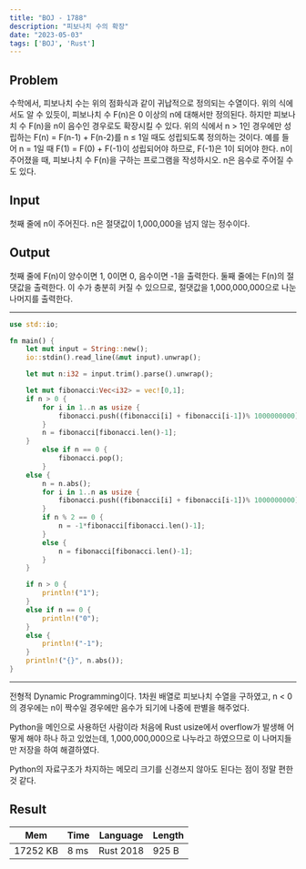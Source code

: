 ```yaml
---
title: "BOJ - 1788"
description: "피보나치 수의 확장"
date: "2023-05-03"
tags: ['BOJ', 'Rust']
---
```

## Problem
수학에서, 피보나치 수는 위의 점화식과 같이 귀납적으로 정의되는 수열이다. 위의 식에서도 알 수 있듯이, 피보나치 수 F(n)은 0 이상의 n에 대해서만 정의된다. 하지만 피보나치 수 F(n)을 n이 음수인 경우로도 확장시킬 수 있다. 위의 식에서 n > 1인 경우에만 성립하는 F(n) = F(n-1) + F(n-2)를 n ≤ 1일 때도 성립되도록 정의하는 것이다. 예를 들어 n = 1일 때 F(1) = F(0) + F(-1)이 성립되어야 하므로, F(-1)은 1이 되어야 한다. n이 주어졌을 때, 피보나치 수 F(n)을 구하는 프로그램을 작성하시오. n은 음수로 주어질 수도 있다.

## Input
첫째 줄에 n이 주어진다. n은 절댓값이 1,000,000을 넘지 않는 정수이다.

## Output
첫째 줄에 F(n)이 양수이면 1, 0이면 0, 음수이면 -1을 출력한다. 둘째 줄에는 F(n)의 절댓값을 출력한다. 이 수가 충분히 커질 수 있으므로, 절댓값을 1,000,000,000으로 나눈 나머지를 출력한다.

---
```rust
use std::io;

fn main() {
    let mut input = String::new();
    io::stdin().read_line(&mut input).unwrap();

    let mut n:i32 = input.trim().parse().unwrap();

    let mut fibonacci:Vec<i32> = vec![0,1];
    if n > 0 {
        for i in 1..n as usize {
            fibonacci.push((fibonacci[i] + fibonacci[i-1])% 1000000000);
        }
        n = fibonacci[fibonacci.len()-1];
    }
        else if n == 0 {
            fibonacci.pop();
        }
    else {
        n = n.abs();
        for i in 1..n as usize {
            fibonacci.push((fibonacci[i] + fibonacci[i-1])% 1000000000);
        }
        if n % 2 == 0 {
            n = -1*fibonacci[fibonacci.len()-1];
        }
        else {
            n = fibonacci[fibonacci.len()-1];
        }
    }

    if n > 0 {
        println!("1");
    }
    else if n == 0 {
        println!("0");
    }
    else {
        println!("-1");
    }
    println!("{}", n.abs());
}
```
---

전형적 Dynamic Programming이다. 1차원 배열로 피보나치 수열을 구하였고, n < 0의 경우에는 n이 짝수일 경우에만 음수가 되기에 나중에 판별을 해주었다.

Python을 메인으로 사용하던 사람이라 처음에 Rust usize에서 overflow가 발생해 어떻게 해야 하나 하고 있었는데, 1,000,000,000으로 나누라고 하였으므로 이 나머지들만 저장을 하여 해결하였다.

Python의 자료구조가 차지하는 메모리 크기를 신경쓰지 않아도 된다는 점이 정말 편한 것 같다.

## Result
| Mem      | Time | Language  | Length |
|----------|------|-----------|--------|
| 17252 KB | 8 ms | Rust 2018 | 925 B  |
